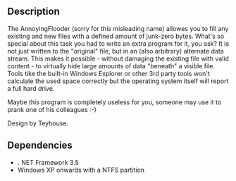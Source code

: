 == Description ==
The AnnoyingFlooder (sorry for this misleading name) allowes you to fill any existing and new files with a defined amount of junk-zero bytes. What's so special about this task you had to write an extra program for it, you ask? It is not just written to the "original" file, but in an (also arbitrary) alternate data stream. This makes it possible - without damaging the existing file with valid content - to virtually hide large amounts of data "beneath" a visible file. Tools tike the built-in Windows Explorer or other 3rd party tools won't calculate the used space correctly but the operating system itself will report a full hard drive.

Maybe this program is completely useless for you, someone may use it to prank one of his colleagues :-)

Design by Teyhouse.

== Dependencies==
* . NET Framework 3.5
* Windows XP onwards with a NTFS partition